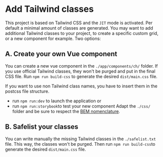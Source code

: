 
<Meta
  title="Doc for developers/Add CSS classes"
/>

# Add Tailwind classes

This project is based on Tailwind CSS and the `JIT` mode is activated. Per default a minimal amount of classes are generated. You may want to add additional Tailwind classes to your project, to create a specific custom grid, or a new component for example. Two options:

## A. Create your own Vue component
You can create a new vue component in the `./app/components/ch/` folder. If you use official Tailwind classes, they won't be purged and put in the final CSS file. Run `npm run build-css` to generate the desired `dist/main.css` file.

If you want to use non Tailwind class names, you have to insert them in the postcss file structure.
- run `npm run:dev` to launch the application or
- run `npm run:storybook`to test your new component
Adapt the `./css/` folder and be sure to respect the [BEM nomenclature](http://getbem.com/).


## B. Safelist your classes
You can write manually the missing Tailwind classes in the `./safelist.txt` file. This way, the classes won't be purged. Then run `npm run build-css`to generate the desired `dist/main.css` file.
